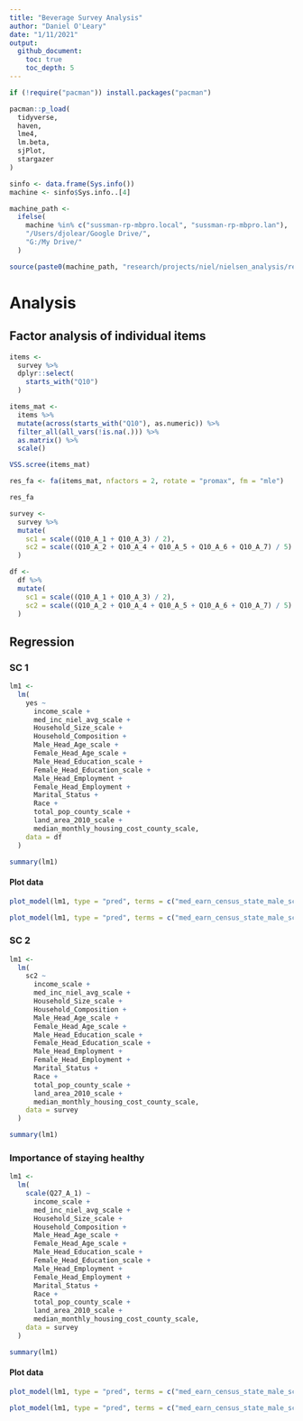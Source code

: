 ```yaml
---
title: "Beverage Survey Analysis"
author: "Daniel O'Leary"
date: "1/11/2021"
output:
  github_document:
    toc: true
    toc_depth: 5
---
```


```r
if (!require("pacman")) install.packages("pacman")

pacman::p_load(
  tidyverse, 
  haven,
  lme4,
  lm.beta,
  sjPlot,
  stargazer
)
```

```r
sinfo <- data.frame(Sys.info())
machine <- sinfo$Sys.info..[4]

machine_path <- 
  ifelse(
    machine %in% c("sussman-rp-mbpro.local", "sussman-rp-mbpro.lan"), 
    "/Users/djolear/Google Drive/", 
    "G:/My Drive/"
  )

source(paste0(machine_path, "research/projects/niel/nielsen_analysis/relative_status_analysis/beverage_survey_munge.R"))
```

# Analysis

## Factor analysis of individual items

```r
items <-
  survey %>% 
  dplyr::select(
    starts_with("Q10")
  )

items_mat <-
  items %>% 
  mutate(across(starts_with("Q10"), as.numeric)) %>% 
  filter_all(all_vars(!is.na(.))) %>% 
  as.matrix() %>% 
  scale()

VSS.scree(items_mat)

res_fa <- fa(items_mat, nfactors = 2, rotate = "promax", fm = "mle")

res_fa
```

```r
survey <-
  survey %>% 
  mutate(
    sc1 = scale((Q10_A_1 + Q10_A_3) / 2),
    sc2 = scale((Q10_A_2 + Q10_A_4 + Q10_A_5 + Q10_A_6 + Q10_A_7) / 5)
  )

df <-
  df %>% 
  mutate(
    sc1 = scale((Q10_A_1 + Q10_A_3) / 2),
    sc2 = scale((Q10_A_2 + Q10_A_4 + Q10_A_5 + Q10_A_6 + Q10_A_7) / 5)
  )
```

## Regression

### SC 1

```r
lm1 <-
  lm(
    yes ~
      income_scale +
      med_inc_niel_avg_scale +
      Household_Size_scale +
      Household_Composition +
      Male_Head_Age_scale +
      Female_Head_Age_scale +
      Male_Head_Education_scale +
      Female_Head_Education_scale +
      Male_Head_Employment +
      Female_Head_Employment +
      Marital_Status +
      Race +
      total_pop_county_scale +
      land_area_2010_scale +
      median_monthly_housing_cost_county_scale,
    data = df 
  )

summary(lm1)
```


#### Plot data

```r
plot_model(lm1, type = "pred", terms = c("med_earn_census_state_male_scale"))

plot_model(lm1, type = "pred", terms = c("med_earn_census_state_male_scale", "Male_Head_Education_scale"))
```


### SC 2

```r
lm1 <-
  lm(
    sc2 ~
      income_scale +
      med_inc_niel_avg_scale +
      Household_Size_scale +
      Household_Composition +
      Male_Head_Age_scale +
      Female_Head_Age_scale +
      Male_Head_Education_scale +
      Female_Head_Education_scale +
      Male_Head_Employment +
      Female_Head_Employment +
      Marital_Status +
      Race +
      total_pop_county_scale +
      land_area_2010_scale +
      median_monthly_housing_cost_county_scale,
    data = survey
  )

summary(lm1)
```


### Importance of staying healthy

```r
lm1 <-
  lm(
    scale(Q27_A_1) ~
      income_scale +
      med_inc_niel_avg_scale +
      Household_Size_scale +
      Household_Composition +
      Male_Head_Age_scale +
      Female_Head_Age_scale +
      Male_Head_Education_scale +
      Female_Head_Education_scale +
      Male_Head_Employment +
      Female_Head_Employment +
      Marital_Status +
      Race +
      total_pop_county_scale +
      land_area_2010_scale +
      median_monthly_housing_cost_county_scale,
    data = survey
  )

summary(lm1)
```

#### Plot data

```r
plot_model(lm1, type = "pred", terms = c("med_earn_census_state_male_scale"))

plot_model(lm1, type = "pred", terms = c("med_earn_census_state_male_scale", "Male_Head_Education_scale"))
```


